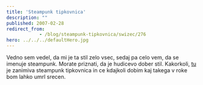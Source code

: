 ```yaml
---
title: 'Steampunk tipkovnica'
description: ""
published: 2007-02-28
redirect_from: 
            - /blog/steampunk-tipkovnica/swizec/276
hero: ../../../defaultHero.jpg
---
```


Vedno sem vedel, da mi je ta stil zelo vsec, sedaj pa celo vem, da se imenuje steampunk. Morate priznati, da je hudicevo dober stil. Kakorkoli, [tu](http://steampunkworkshop.com/keyboard.shtml) je zanimiva steampunk tipkovnica in ce kdajkoli dobim kaj takega v roke bom lahko umrl srecen.
